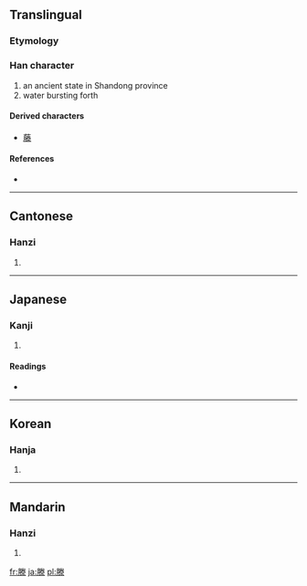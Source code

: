 ==Translingual==

===Etymology===
{{Han compound|朕|水|c1=p|c2=s|t2=water|ls=psc}}

===Han character===
{{Han char|rn=85|rad=水|as=10|sn=13|four=7923<sub>2</sub>|canj=月火手水 (BFQE)}}

# an ancient state in Shandong province
# water bursting forth

====Derived characters====
* [[藤]]

====References====
* {{Han ref|kx=0643.070|dkj=18036|dj=1050.140|hdz=32108.210|uh=6ED5|ud=28373|bh=BCF0|bd=48368}}

----

==Cantonese==

===Hanzi===
{{yue-hanzi|jyut=|y=tang4}}

# {{defn|Cantonese|sort=水10}}

----

==Japanese==

===Kanji===
{{ja-kanji|grade=|rs=水10}}

# {{defn|Japanese|sort=水10}}

====Readings====
* {{ja-readings|on=[[とう]] (tō)|kun=[[わく]] (waku)}}

----

==Korean==

===Hanja===
{{ko-hanja|hangeul=등|eumhun=|rv=deung|mr=tŭng|y=tung}}

# {{defn|Korean|sort=水10}}

----

==Mandarin==

===Hanzi===
{{cmn-hanzi|pin=[[téng]] ([[teng2]])|wg=t'eng<sup>2</sup>}}

# {{defn|Mandarin|sort=水10}}

[[fr:滕]]
[[ja:滕]]
[[pl:滕]]